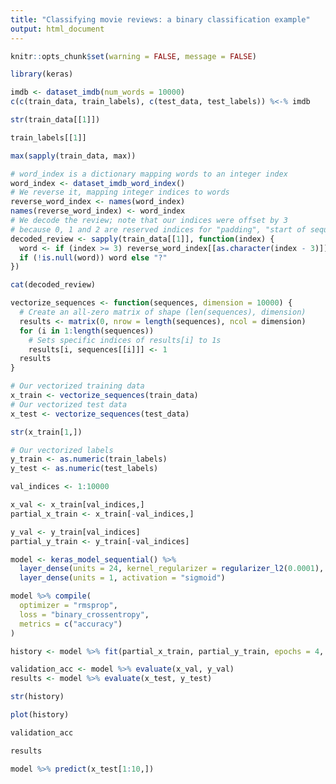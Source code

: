 ```yaml
---
title: "Classifying movie reviews: a binary classification example"
output: html_document
---
```


```r
knitr::opts_chunk$set(warning = FALSE, message = FALSE)
```

```r
library(keras)

imdb <- dataset_imdb(num_words = 10000)
c(c(train_data, train_labels), c(test_data, test_labels)) %<-% imdb
```

```r
str(train_data[[1]])
```

```r
train_labels[[1]]
```

```r
max(sapply(train_data, max))
```

```r
# word_index is a dictionary mapping words to an integer index
word_index <- dataset_imdb_word_index()
# We reverse it, mapping integer indices to words
reverse_word_index <- names(word_index)
names(reverse_word_index) <- word_index
# We decode the review; note that our indices were offset by 3
# because 0, 1 and 2 are reserved indices for "padding", "start of sequence", and "unknown".
decoded_review <- sapply(train_data[[1]], function(index) {
  word <- if (index >= 3) reverse_word_index[[as.character(index - 3)]]
  if (!is.null(word)) word else "?"
})
```

```r
cat(decoded_review)
```

```r
vectorize_sequences <- function(sequences, dimension = 10000) {
  # Create an all-zero matrix of shape (len(sequences), dimension)
  results <- matrix(0, nrow = length(sequences), ncol = dimension)
  for (i in 1:length(sequences))
    # Sets specific indices of results[i] to 1s
    results[i, sequences[[i]]] <- 1
  results
}

# Our vectorized training data
x_train <- vectorize_sequences(train_data)
# Our vectorized test data
x_test <- vectorize_sequences(test_data)
```

```r
str(x_train[1,])
```

```r
# Our vectorized labels
y_train <- as.numeric(train_labels)
y_test <- as.numeric(test_labels)
```

```r
val_indices <- 1:10000

x_val <- x_train[val_indices,]
partial_x_train <- x_train[-val_indices,]

y_val <- y_train[val_indices]
partial_y_train <- y_train[-val_indices]
```

```r
model <- keras_model_sequential() %>% 
  layer_dense(units = 24, kernel_regularizer = regularizer_l2(0.0001), activation = "relu", input_shape = c(10000)) %>% layer_dropout(rate = 0.21) %>%
  layer_dense(units = 1, activation = "sigmoid")

model %>% compile(
  optimizer = "rmsprop",
  loss = "binary_crossentropy",
  metrics = c("accuracy")
)

history <- model %>% fit(partial_x_train, partial_y_train, epochs = 4, batch_size = 512, validation_data = list(x_val, y_val))

validation_acc <- model %>% evaluate(x_val, y_val)
results <- model %>% evaluate(x_test, y_test)
```

```r
str(history)
```

```r
plot(history)
```

```r
validation_acc
```

```r
results
```

```r
model %>% predict(x_test[1:10,])
```
